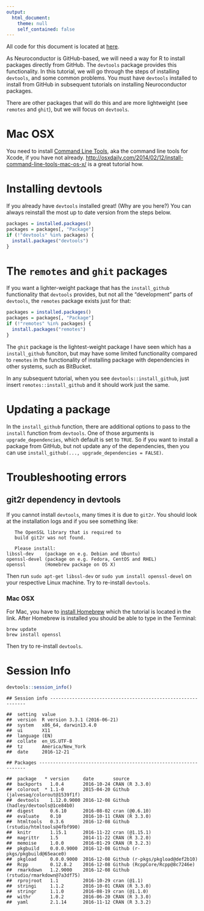 ```yaml
---
output:
  html_document:
    theme: null
    self_contained: false
---
```


All code for this document is located at [here](https://raw.githubusercontent.com/muschellij2/neuroc/master/installing_devtools/index.R).




As Neuroconductor is GitHub-based, we will need a way for R to install packages directly from GitHub.  The `devtools` package provides this functionality.  In this tutorial, we will go through the steps of installing `devtools`, and some common problems.  You must have `devtools` installed to install from GitHub in subsequent tutorials on installing Neuroconductor packages.

There are other packages that will do this and are more lightweight (see `remotes` and `ghit`), but we will focus on `devtools`. 


# Mac OSX

You need to install [Command Line Tools](https://developer.apple.com/library/content/technotes/tn2339/_index.html), aka the command line tools for Xcode, if you have not already.  [http://osxdaily.com/2014/02/12/install-command-line-tools-mac-os-x/](http://osxdaily.com/2014/02/12/install-command-line-tools-mac-os-x/) is a great tutorial how.

# Installing devtools

If you already have `devtools` installed great! (Why are you here?)  You can always reinstall the most up to date version from the steps below.


```r
packages = installed.packages()
packages = packages[, "Package"]
if (!"devtools" %in% packages) {
  install.packages("devtools")
}
```

# The `remotes` and `ghit` packages
If you want a lighter-weight package that has the `install_github` functionality that `devtools` provides, but not all the "development" parts of `devtools`, the `remotes` package exists just for that:


```r
packages = installed.packages()
packages = packages[, "Package"]
if (!"remotes" %in% packages) {
  install.packages("remotes")
}
```

The `ghit` package is the lightest-weight package I have seen which has a `install_github` funciton, but may have some limited functionality compared to `remotes` in the functionality of installing package with dependencies in other systems, such as BitBucket.

In any subsequent tutorial, when you see `devtools::install_github`, just insert `remotes::install_github` and it should work just the same.


# Updating a package

In the `install_github` function, there are additional options to pass to the `install` function from `devtools`.  One of those arguments is `upgrade_dependencies`, which default is set to `TRUE`.  So if you want to install a package from GitHub, but not update any of the dependencies, then you can use `install_github(..., upgrade_dependencies = FALSE)`.  

# Troubleshooting errors 

## git2r dependency in devtools

If you cannot install `devtools`, many times it is due to `git2r`.  You should look at the installation logs and if you see something like:

```
   The OpenSSL library that is required to
   build git2r was not found.

   Please install:
libssl-dev    (package on e.g. Debian and Ubuntu)
openssl-devel (package on e.g. Fedora, CentOS and RHEL)
openssl       (Homebrew package on OS X)
```

Then run `sudo apt-get libssl-dev` or `sudo yum install openssl-devel` on your respective Linux machine.  Try to re-install `devtools`.

### Mac OSX

For Mac, you have to [install Homebrew](http://www.howtogeek.com/211541/homebrew-for-os-x-easily-installs-desktop-apps-and-terminal-utilities/) which the tutorial is located in the link.  After Homebrew is installed you should be able to type in the Terminal:
```
brew update
brew install openssl
```
Then try to re-install `devtools`.

# Session Info


```r
devtools::session_info()
```

```
## Session info -------------------------------------------------------------
```

```
##  setting  value                       
##  version  R version 3.3.1 (2016-06-21)
##  system   x86_64, darwin13.4.0        
##  ui       X11                         
##  language (EN)                        
##  collate  en_US.UTF-8                 
##  tz       America/New_York            
##  date     2016-12-21
```

```
## Packages -----------------------------------------------------------------
```

```
##  package   * version     date       source                            
##  backports   1.0.4       2016-10-24 CRAN (R 3.3.0)                    
##  colorout  * 1.1-0       2015-04-20 Github (jalvesaq/colorout@1539f1f)
##  devtools    1.12.0.9000 2016-12-08 Github (hadley/devtools@1ce84b0)  
##  digest      0.6.10      2016-08-02 cran (@0.6.10)                    
##  evaluate    0.10        2016-10-11 CRAN (R 3.3.0)                    
##  htmltools   0.3.6       2016-12-08 Github (rstudio/htmltools@4fbf990)
##  knitr       1.15.1      2016-11-22 cran (@1.15.1)                    
##  magrittr    1.5         2014-11-22 CRAN (R 3.2.0)                    
##  memoise     1.0.0       2016-01-29 CRAN (R 3.2.3)                    
##  pkgbuild    0.0.0.9000  2016-12-08 Github (r-pkgs/pkgbuild@65eace0)  
##  pkgload     0.0.0.9000  2016-12-08 Github (r-pkgs/pkgload@def2b10)   
##  Rcpp        0.12.8.2    2016-12-08 Github (RcppCore/Rcpp@8c7246e)    
##  rmarkdown   1.2.9000    2016-12-08 Github (rstudio/rmarkdown@7a3df75)
##  rprojroot   1.1         2016-10-29 cran (@1.1)                       
##  stringi     1.1.2       2016-10-01 CRAN (R 3.3.0)                    
##  stringr     1.1.0       2016-08-19 cran (@1.1.0)                     
##  withr       1.0.2       2016-06-20 CRAN (R 3.3.0)                    
##  yaml        2.1.14      2016-11-12 CRAN (R 3.3.2)
```

